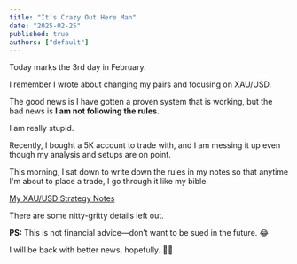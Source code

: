 ```yaml
---
title: "It’s Crazy Out Here Man"
date: "2025-02-25"
published: true
authors: ["default"]
---
```


Today marks the 3rd day in February.

I remember I wrote about changing my pairs and focusing on XAU/USD.

The good news is I have gotten a proven system that is working, but the bad news is **I am not following the rules.**

I am really stupid.

Recently, I bought a 5K account to trade with, and I am messing it up even though my analysis and setups are on point.

This morning, I sat down to write down the rules in my notes so that anytime I'm about to place a trade, I go through it like my bible.

[My XAU/USD Strategy Notes](https://www.icloud.com/notes/0bfE5DoLUnyYnN1nOpSn5wwkQ#991099x__XAUUSD_strategy)

There are some nitty-gritty details left out.

**PS:** This is not financial advice—don’t want to be sued in the future. 😂

I will be back with better news, hopefully. 🤞🏽
